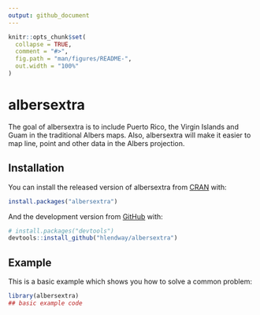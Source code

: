 ```yaml
---
output: github_document
---
```


<!-- README.md is generated from README.Rmd. Please edit that file -->

```r
knitr::opts_chunk$set(
  collapse = TRUE,
  comment = "#>",
  fig.path = "man/figures/README-",
  out.width = "100%"
)
```
# albersextra

<!-- badges: start -->
<!-- badges: end -->

The goal of albersextra is to include Puerto Rico, the Virgin Islands and Guam in the traditional Albers maps. Also, albersextra will make it easier to map line, point and other data in the Albers projection.

## Installation

You can install the released version of albersextra from [CRAN](https://CRAN.R-project.org) with:

``` r
install.packages("albersextra")
```

And the development version from [GitHub](https://github.com/) with:

``` r
# install.packages("devtools")
devtools::install_github("hlendway/albersextra")
```
## Example

This is a basic example which shows you how to solve a common problem:

```r
library(albersextra)
## basic example code
```
